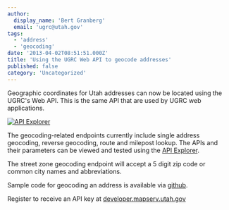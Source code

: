 ```yaml
---
author:
  display_name: 'Bert Granberg'
  email: 'ugrc@utah.gov'
tags:
  - 'address'
  - 'geocoding'
date: '2013-04-02T08:51:51.000Z'
title: 'Using the UGRC Web API to geocode addresses'
published: false
category: 'Uncategorized'
---
```



Geographic coordinates for Utah addresses can now be located using the UGRC's Web API. This is the same API that are used by UGRC web applications.

[![API Explorer](/images/404.png)](https://api.mapserv.utah.gov)

The geocoding-related endpoints currently include single address geocoding, reverse geocoding, route and milepost lookup. The APIs and their parameters can be viewed and tested using the [API Explorer](https://api.mapserv.utah.gov).

The street zone geocoding endpoint will accept a 5 digit zip code or common city names and abbreviations.

Sample code for geocoding an address is available via [github](https://github.com/agrc/GeocodingSample).

Register to receive an API key at [developer.mapserv.utah.gov](https://developer.mapserv.utah.gov/AccountAccess)

<Contacts contactKey="ugrc" subject={frontmatter.title} />
